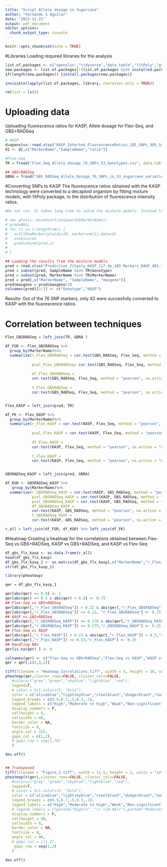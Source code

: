 ---
title: "Script Allele dosage in Sugarcane"
author: "Fernando S Aguilar"
date: "2023-11-21"
output: pdf_document
editor_options: 
  chunk_output_type: console
---

```{r setup, include=FALSE}
knitr::opts_chunk$set(echo = TRUE)
```

#Libraries
Loading required libraries for the analysis

```{r}
list.of.packages <- c("openxlsx","tidyverse","data.table","fitPoly","gtools")
new.packages <- list.of.packages[!(list.of.packages %in% installed.packages()[,"Package"])]                       
if(length(new.packages)) {install.packages(new.packages)}

invisible(lapply(list.of.packages, library, character.only = TRUE))      

rm(list = ls())

```

# Uploading data
Uploading fluorescence ratios for KASP, Allele dosage for Flex-Seq, and GBS+RADSeq
```{r}
# KASP
d=openxlsx::read.xlsx("KASP_Intertek_FluorescenceRatios_185_SNPs_485_Sugarcane_Varieties.xlsx")
d1 <- d[,c("MarkerName","SampleName","ratio")]

#Flex-Seq
TR = fread("Flex_Seq_Allele_dosage_76_SNPs_53_Genotypes.csv", data.table = F)

## GBS+RADSeq
GBRA = fread("GBS_RADSeq_Allele_Dosage_76_SNPs_in_53_sugarcane_varieties_in_Cenicana.csv", data.table = F)
```

#Converting SNPs to KASP
The fluorescence ratios obtained with the KASP technology were converted to a decaploid organism by fitting mixture models, with fitPoly package, to the distribution of fluorescence intensity ratios.

```{r}
#Do not run. It takes long time to solve the mixture models. Instead load the file after this prediction.

# nm= gtools::mixedsort(unique(d1$MarkerName))
# pred=NULL
# for (i in 1:length(nm)) {
#   x=fitOneMarker(ploidy=10, marker=nm[i],data=d)
#   z=x$scores
#   pred=rbind(pred,z)
#   
# }

## Loading the results from the mixture models
pred = read.xlsx("Prediction_Fitpoly_KASP_117_de_185_Markers_KASP_483_Individuos.xlsx")
pred = subset(pred, SampleName %in% TR$Genotype)
pred = subset(pred, MarkerName %in% TR$MarkerName)
pred = pred[,c("MarkerName", "SampleName", "maxgeno")]
pred$maxgeno = pred$maxgeno/10
colnames(pred)[2:3] <- c("Genotype","KASP")
```
Results: Out of the 76 SNP markers, only 42 were succesfully converted to KASP with the fluorescence ratios.

# Correlation between techniques
```{r}
Flex_GBSRADSeq = left_join(TR, GBRA ) 

df_FGR <- Flex_GBSRADSeq %>%
  group_by(MarkerName)%>%
  summarize(r_Flex_GBSRADSeq = cor.test(GBS_RADSeq, Flex_Seq, method = "pearson", na.action = "na.exclude")$estimate,
            
            pval_Flex_GBSRADSeq= cor.test(GBS_RADSeq, Flex_Seq, method = "pearson", na.action = "na.exclude")$p.value,
            
            df_Flex_GBSRADSeq = 
            cor.test(GBS_RADSeq, Flex_Seq, method = "pearson", na.action = "na.exclude")$parameter,
            
            t_Flex_GBSRADSeq = 
            cor.test(GBS_RADSeq, Flex_Seq, method = "pearson", na.action = "na.exclude")$statistic)


Flex_KASP = left_join(pred, TR)

df_FK <- Flex_KASP %>%
  group_by(MarkerName)%>%
  summarize(r_Flex_KASP = cor.test(KASP, Flex_Seq, method = "pearson", na.action = "na.exclude")$estimate,
            
            pval_Flex_KASP = cor.test(KASP, Flex_Seq, method = "pearson", na.action = "na.exclude")$p.value,
            
            df_Flex_KASP = 
            cor.test(KASP, Flex_Seq, method = "pearson", na.action = "na.exclude")$parameter,
            
            t_Flex_KASP = 
            cor.test(KASP, Flex_Seq, method = "pearson", na.action = "na.exclude")$statistic)


GBSRADSeq_KASP = left_join(pred, GBRA)

df_KGR <- GBSRADSeq_KASP %>%
   group_by(MarkerName)%>%
  summarize(r_GBSRADSeq_KASP = cor.test(KASP, GBS_RADSeq, method = "pearson", na.action = "na.exclude")$estimate,
            pval_GBSRADSeq_KASP = cor.test(KASP, GBS_RADSeq, method = "pearson", na.action = "na.exclude")$p.value,
            pval_GBSRADSeq_KASP = cor.test(KASP, GBS_RADSeq, method = "pearson", na.action = "na.exclude")$p.value,
            df_GBSRADSeq_KASP = 
            cor.test(KASP, GBS_RADSeq, method = "pearson", na.action = "na.exclude")$parameter,
            t_GBSRADSeq_KASP = 
            cor.test(KASP, GBS_RADSeq, method = "pearson", na.action = "na.exclude")$statistic)

r_all = left_join(df_FGR, df_KGR) %>% left_join(df_FK)

```

#Heatmap
Creating a heatmap for the correlations obtained between Flex-Seq vs GBS+RADSeq, KASP vs GBS+RADSeq, and KASP vs Flex-Seq
```{r}
df_gbs_flx_kasp <- as.data.frame(r_all)
head(df_gbs_flx_kasp)
df_gbs_flx_kasp_1 <- as.matrix(df_gbs_flx_kasp[,c("MarkerName","r_Flex_GBSRADSeq","r_Flex_KASP","r_GBSRADSeq_KASP")] %>% remove_rownames() %>% column_to_rownames("MarkerName"))
str(df_gbs_flx_kasp_1)

library(pheatmap)

qer = df_gbs_flx_kasp_1

qer[abs(qer) >= 0.8] <- 1
qer[abs(qer) >= 0.5 & abs(qer) < 0.8] <- 0.75
## Flex-Seq vs GBS+RADSeq
qer[abs(qer[,"r_Flex_GBSRADSeq"]) > 0.22 & abs(qer[,"r_Flex_GBSRADSeq"]) < 0.5, "r_Flex_GBSRADSeq"] <- 0.5
qer[abs(qer[,"r_Flex_GBSRADSeq"]) <= 0.22, "r_Flex_GBSRADSeq"] <- 0.25
## KASP vs GBS+RADSeq
qer[abs(qer[,"r_GBSRADSeq_KASP"]) >= 0.276 & abs(qer[,"r_GBSRADSeq_KASP"]) < 0.5,"r_GBSRADSeq_KASP"] <- 0.5
qer[abs(qer[,"r_GBSRADSeq_KASP"]) <= 0.275,"r_GBSRADSeq_KASP"] <- 0.25
## Flex-Seq vs KASP
qer[abs(qer[,"r_Flex_KASP"]) > 0.23 & abs(qer[,"r_Flex_KASP"]) < 0.5,"r_Flex_KASP"] <- 0.5
qer[abs(qer[,"r_Flex_KASP"]) <= 0.23,"r_Flex_KASP"] <- 0.25
## Handling NAs
qer[is.na(qer) ] <- 0

colnames(qer) <- c("Flex-Seq vs GBS+RADSeq","Flex-Seq vs KASP","KASP vs GBS+RADSeq")
qer = qer[,c(1,3,2)]

tiff(filename = "Heatmap_Correlations.tiff", width = 5, height = 10, units = "in", res = 1200)
pheatmap(qer,cluster_rows=FALSE, cluster_cols=FALSE,
   #color=c("grey","green","skyblue","lightblue","red"), 
   legend=T,
   # color = hcl.colors(5, "Oslo"),
   color = c("aliceblue","lightskyblue","steelblue3","dodgerblue3","navy"),
   legend_breaks = c(0.9,0.7,.5,0.3,.1), 
   legend_labels = c("High","Moderate to high","Weak","Non-significant","Missing"), 
   display_numbers = F,
   cellheight = 8, 
   cellwidth = 48, 
   border_color = NA, 
   fontsize = 8,
   angle_col = 315, 
   gaps_col = c(1,2),
   # gaps_row = seq(1,76)
   )

dev.off()


## Transposed
tiff(filename = "Figure_2.tiff", width = 11.5, height = 3, units = "in", res = 1200)
pheatmap(t(qer),cluster_rows=FALSE, cluster_cols=FALSE,
   #color=c("grey","green","skyblue","lightblue","red"), 
   legend=T,
   # color = hcl.colors(5, "Oslo"),
   color = c("aliceblue","lightskyblue","steelblue3","dodgerblue3","navy"),
   legend_breaks = c(0.9,0.7,.5,0.3,.1), 
   legend_labels = c("High","Moderate to high","Weak","Non-significant","Missing"), 
   # legend_labels = c(paste0("High\n", "(r >|0.80|)"),paste0("Moderate to high\n","(|0.50| < r < |0.80|)"),paste0("Weak\n","(|0.23| < r < |0.50|)"),paste0("Non-significant\n","(r < |0.23|)"),"Missing"),
   display_numbers = F,
   cellheight = 48, 
   cellwidth = 8, 
   border_color = NA, 
   fontsize = 8,
   angle_col = 90, 
   # gaps_col = c(1,2),
    gaps_row = seq(1,2)
   )

dev.off()



```

